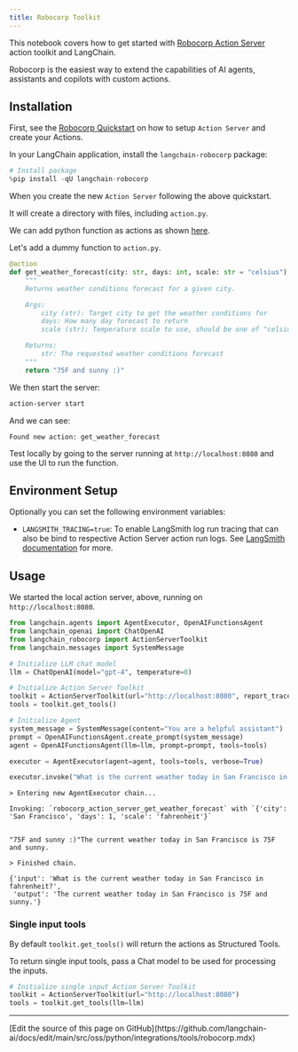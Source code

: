 ```yaml
---
title: Robocorp Toolkit
---
```


This notebook covers how to get started with [Robocorp Action Server](https://github.com/robocorp/robocorp) action toolkit and LangChain.

Robocorp is the easiest way to extend the capabilities of AI agents, assistants and copilots with custom actions.

## Installation

First, see the [Robocorp Quickstart](https://github.com/robocorp/robocorp#quickstart) on how to setup `Action Server` and create your Actions.

In your LangChain application, install the `langchain-robocorp` package:

```python
# Install package
%pip install -qU langchain-robocorp
```

When you create the new `Action Server` following the above quickstart.

It will create a directory with files, including `action.py`.

We can add python function as actions as shown [here](https://github.com/robocorp/robocorp/tree/master/actions#describe-your-action).

Let's add a dummy function to `action.py`.

```python
@action
def get_weather_forecast(city: str, days: int, scale: str = "celsius") -> str:
    """
    Returns weather conditions forecast for a given city.

    Args:
        city (str): Target city to get the weather conditions for
        days: How many day forecast to return
        scale (str): Temperature scale to use, should be one of "celsius" or "fahrenheit"

    Returns:
        str: The requested weather conditions forecast
    """
    return "75F and sunny :)"
```

We then start the server:

```bash
action-server start
```

And we can see:

```
Found new action: get_weather_forecast

```

Test locally by going to the server running at `http://localhost:8080` and use the UI to run the function.

## Environment Setup

Optionally you can set the following environment variables:

- `LANGSMITH_TRACING=true`: To enable LangSmith log run tracing that can also be bind to respective Action Server action run logs. See [LangSmith documentation](https://docs.smith.langchain.com/tracing#log-runs) for more.

## Usage

We started the local action server, above, running on `http://localhost:8080`.

```python
from langchain.agents import AgentExecutor, OpenAIFunctionsAgent
from langchain_openai import ChatOpenAI
from langchain_robocorp import ActionServerToolkit
from langchain.messages import SystemMessage

# Initialize LLM chat model
llm = ChatOpenAI(model="gpt-4", temperature=0)

# Initialize Action Server Toolkit
toolkit = ActionServerToolkit(url="http://localhost:8080", report_trace=True)
tools = toolkit.get_tools()

# Initialize Agent
system_message = SystemMessage(content="You are a helpful assistant")
prompt = OpenAIFunctionsAgent.create_prompt(system_message)
agent = OpenAIFunctionsAgent(llm=llm, prompt=prompt, tools=tools)

executor = AgentExecutor(agent=agent, tools=tools, verbose=True)

executor.invoke("What is the current weather today in San Francisco in fahrenheit?")
```

```output
> Entering new AgentExecutor chain...

Invoking: `robocorp_action_server_get_weather_forecast` with `{'city': 'San Francisco', 'days': 1, 'scale': 'fahrenheit'}`


"75F and sunny :)"The current weather today in San Francisco is 75F and sunny.

> Finished chain.
```

```output
{'input': 'What is the current weather today in San Francisco in fahrenheit?',
 'output': 'The current weather today in San Francisco is 75F and sunny.'}
```

### Single input tools

By default `toolkit.get_tools()` will return the actions as Structured Tools.

To return single input tools, pass a Chat model to be used for processing the inputs.

```python
# Initialize single input Action Server Toolkit
toolkit = ActionServerToolkit(url="http://localhost:8080")
tools = toolkit.get_tools(llm=llm)
```

---

<Callout icon="pen-to-square" iconType="regular">
  [Edit the source of this page on GitHub](https://github.com/langchain-ai/docs/edit/main/src/oss/python/integrations/tools/robocorp.mdx)
</Callout>

